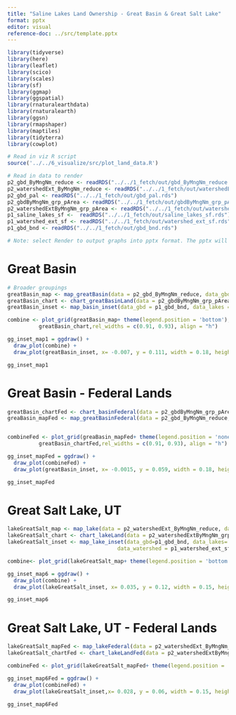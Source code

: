 ```yaml
---
title: "Saline Lakes Land Ownership - Great Basin & Great Salt Lake"
format: pptx
editor: visual
reference-doc: ../src/template.pptx
---
```


```r
library(tidyverse)
library(here)
library(leaflet)
library(scico)
library(scales)
library(sf)
library(ggmap)
library(ggspatial)
library(rnaturalearthdata)
library(rnaturalearth)
library(ggsn)
library(rmapshaper)
library(maptiles)
library(tidyterra)
library(cowplot)

# Read in viz R script 
source('../../6_visualize/src/plot_land_data.R')

# Read in data to render
p2_gbd_ByMngNm_reduce <- readRDS("../../1_fetch/out/gbd_ByMngNm_reduce.rds")
p2_watershedExt_ByMngNm_reduce <- readRDS("../../1_fetch/out/watershedExt_ByMngNm_reduce.rds")
p2_gbd_pal <- readRDS("../../1_fetch/out/gbd_pal.rds")
p2_gbdByMngNm_grp_pArea <- readRDS("../../1_fetch/out/gbdByMngNm_grp_pArea.rds")
p2_watershedExtByMngNm_grp_pArea <- readRDS("../../1_fetch/out/watershedExtByMngNm_grp_pArea.rds")
p1_saline_lakes_sf <-  readRDS("../../1_fetch/out/saline_lakes_sf.rds")
p1_watershed_ext_sf <- readRDS("../../1_fetch/out/watershed_ext_sf.rds")
p1_gbd_bnd <- readRDS("../../1_fetch/out/gbd_bnd.rds")

# Note: select Render to output graphs into pptx format. The pptx will be rendered into 6_vizualize > src. 
```


# Great Basin

```r
# Broader groupings 
greatBasin_map <- map_greatBasin(data = p2_gbd_ByMngNm_reduce, data_gbd_outline =p1_gbd_bnd, join = p2_gbd_pal, zoom = 7 )
greatBasin_chart <- chart_greatBasinLand(data = p2_gbdByMngNm_grp_pArea)
greatBasin_inset <- map_basin_inset(data_gbd = p1_gbd_bnd, data_lakes = p1_saline_lakes_sf,proj = st_crs(p1_gbd_bnd))

combine <- plot_grid(greatBasin_map+ theme(legend.position = 'bottom'),
          greatBasin_chart,rel_widths = c(0.91, 0.93), align = "h")

gg_inset_map1 = ggdraw() +
  draw_plot(combine) +
  draw_plot(greatBasin_inset, x= -0.007, y = 0.111, width = 0.18, height = 0.175)

gg_inset_map1
```

# Great Basin - Federal Lands

```r
greatBasin_chartFed <- chart_basinFederal(data = p2_gbdByMngNm_grp_pArea)
greaBasin_mapFed <- map_greatBasinFederal(data = p2_gbd_ByMngNm_reduce, data_gbd_outline =p1_gbd_bnd, join = p2_gbd_pal, zoom = 7 )


combineFed <- plot_grid(greaBasin_mapFed+ theme(legend.position = 'none'),
          greatBasin_chartFed,rel_widths = c(0.91, 0.93), align = "h")

gg_inset_mapFed = ggdraw() +
  draw_plot(combineFed) +
  draw_plot(greatBasin_inset, x= -0.0015, y = 0.059, width = 0.18, height = 0.175)

gg_inset_mapFed

```

# Great Salt Lake, UT

```r
lakeGreatSalt_map <- map_lake(data = p2_watershedExt_ByMngNm_reduce, data_watershed_outline= p1_watershed_ext_sf, join = p2_gbd_pal, zoom = 9, focal_lakes = c('Great Salt Lake,UT'))
lakeGreatSalt_chart <- chart_lakeLand(data = p2_watershedExtByMngNm_grp_pArea, focal_lakes = c('Great Salt Lake,UT'))
lakeGreatSalt_inset <- map_lake_inset(data_gbd=p1_gbd_bnd, data_lakes= p1_saline_lakes_sf, 
                                   data_watershed = p1_watershed_ext_sf, focal_lakes = c('Great Salt Lake,UT'), proj = st_crs(p1_gbd_bnd))

combine<- plot_grid(lakeGreatSalt_map+ theme(legend.position = 'bottom'), lakeGreatSalt_chart,rel_widths = c(1.18, 1.25), rel_heights = c(0.55, 0.55))

gg_inset_map6 = ggdraw() +
  draw_plot(combine) +
  draw_plot(lakeGreatSalt_inset, x= 0.035, y = 0.12, width = 0.15, height = 0.15)

gg_inset_map6
```

# Great Salt Lake, UT - Federal Lands

```r
lakeGreatSalt_mapFed <- map_lakeFederal(data = p2_watershedExt_ByMngNm_reduce, data_watershed_outline= p1_watershed_ext_sf, join = p2_gbd_pal, zoom = 9, focal_lakes = c('Great Salt Lake,UT'))
lakeGreatSalt_chartFed <- chart_lakeLandFed(data = p2_watershedExtByMngNm_grp_pArea, focal_lakes = c('Great Salt Lake,UT'))

combineFed <- plot_grid(lakeGreatSalt_mapFed+ theme(legend.position = 'none'), lakeGreatSalt_chartFed,rel_widths = c(1.18, 1.25), rel_heights = c(0.55, 0.55))

gg_inset_map6Fed = ggdraw() +
  draw_plot(combineFed) +
  draw_plot(lakeGreatSalt_inset,x= 0.028, y = 0.06, width = 0.15, height = 0.15)

gg_inset_map6Fed 
```
